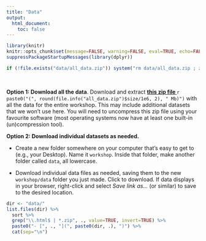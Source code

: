 ```yaml
---
title: "Data"
output: 
  html_document:
    toc: false
---
```


```r
library(knitr)
knitr::opts_chunk$set(message=FALSE, warning=FALSE, eval=TRUE, echo=FALSE)
suppressPackageStartupMessages(library(dplyr))
```

```r
if (!file.exists("data/all_data.zip")) system("rm data/all_data.zip ; zip -r data/all_data.zip data -x '*.html' -x '*.DS_Store'")
```

<br>

**Option 1: Download all the data**. Download and extract **[this zip file <i class="fa fa-file-archive-o" aria-hidden="true"></i>](data/all_data.zip)** `r paste0("(", round(file.info("all_data.zip")$size/1e6, 2), " Mb)")` with all the data for the entire workshop. This may include additional datasets that we won't use here. You will need to uncompress this zip file using your favourite software (most operating systems now have at least one built-in (un)compression tool). 

  

**Option 2: Download individual datasets as needed.** 

- Create a new folder somewhere on your computer that's easy to get to (e.g., your Desktop). Name it ` workshop`. Inside that folder, make another folder called `data`, all lowercase. 

- Download individual data files as needed, saving them to the new `workshop/data` folder you just made. Click to download. If data displays in your browser, right-click and select _Save link as..._ (or similar) to save to the desired location.
  
  
```r
dir <- "data/"
list.files(dir) %>%
  sort %>% 
  grep("\\.html$ | *.zip", ., value=TRUE, invert=TRUE) %>% 
  paste0("- [", ., "](", paste0(dir, .), ")") %>% 
  cat(sep="\n")
```

